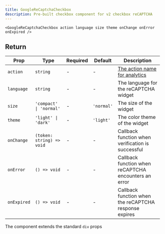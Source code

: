 ```yaml
---
title: GoogleReCaptchaCheckbox
description: Pre-built checkbox component for v2 checkbox reCAPTCHA
---
```


```tsx
<GoogleReCaptchaCheckbox action language size theme onChange onError onExpired />
```

## Return

| Prop        | Type                      | Required | Default    | Description                                                |
| ----------- | ------------------------- | -------- | ---------- | ---------------------------------------------------------- |
| `action`    | `string`                  | -        | -          | [The action name for analytics](../versions/enteprise.mdx) |
| `language`  | `string`                  | -        | -          | The language for the reCAPTCHA widget                      |
| `size`      | `'compact' \| 'normal'`   | -        | `'normal'` | The size of the widget                                     |
| `theme`     | `'light' \| 'dark'`       | -        | `'light'`  | The color theme of the widget                              |
| `onChange`  | `(token: string) => void` | -        | -          | Callback function when verification is successful          |
| `onError`   | `() => void`              | -        | -          | Callback function when reCAPTCHA encounters an error       |
| `onExpired` | `() => void`              | -        | -          | Callback function when the reCAPTCHA response expires      |

The component extends the standard `div` props
